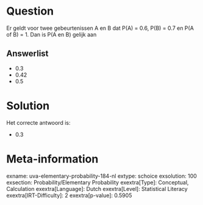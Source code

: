 Question
========

Er geldt voor twee gebeurtenissen A en B dat P(A) = 0.6, P(B) = 0.7 en
P(A of B) = 1. Dan is P(A en B) gelijk aan


Answerlist
----------

* 0.3
* 0.42
* 0.5

Solution
========

Het correcte antwoord is: 

* 0.3

Meta-information
================
exname: uva-elementary-probability-184-nl
extype: schoice
exsolution: 100
exsection: Probability/Elementary Probability
exextra[Type]: Conceptual, Calculation
exextra[Language]: Dutch
exextra[Level]: Statistical Literacy
exextra[IRT-Difficulty]: 2
exextra[p-value]: 0.5905
